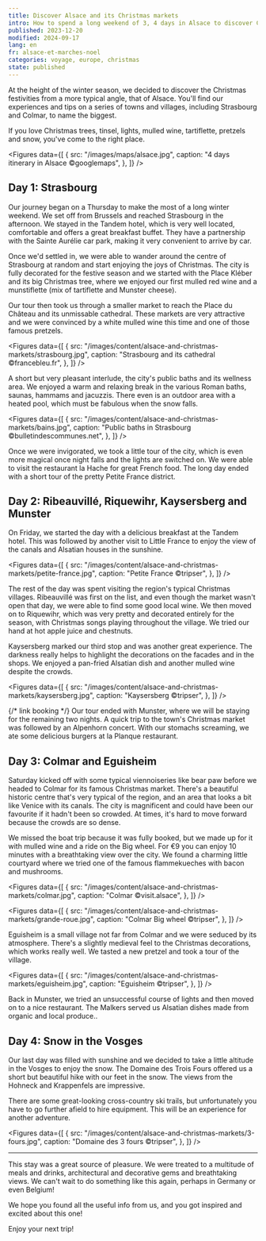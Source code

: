 ```yaml
---
title: Discover Alsace and its Christmas markets
intro: How to spend a long weekend of 3, 4 days in Alsace to discover Christmas magic, its typical dishes and its unique architecture?
published: 2023-12-20
modified: 2024-09-17
lang: en
fr: alsace-et-marches-noel
categories: voyage, europe, christmas
state: published
---
```



At the height of the winter season, we decided to discover the Christmas festivities from a more typical angle, that of Alsace. You'll find our experiences and tips on a series of towns and villages, including Strasbourg and Colmar, to name the biggest.

If you love Christmas trees, tinsel, lights, mulled wine, tartiflette, pretzels and snow, you've come to the right place.

<Figures
  data={[
    {
      src: "/images/maps/alsace.jpg",
      caption: "4 days itinerary in Alsace ©googlemaps",
    },
  ]}
/>

## Day 1: Strasbourg

Our journey began on a Thursday to make the most of a long winter weekend. We set off from Brussels and reached Strasbourg in the afternoon. We stayed in <MdxLink href="https://www.booking.com/Share-Pt3lLF">the Tandem hotel, which is very well located, comfortable and offers a great breakfast buffet</MdxLink>. They have a partnership with the Sainte Aurélie car park, making it very convenient to arrive by car.

Once we'd settled in, we were able to wander around the centre of Strasbourg at random and start enjoying the joys of Christmas. The city is fully decorated for the festive season and we started with the Place Kléber and its big Christmas tree, where we enjoyed our first mulled red wine and a munstiflette (mix of tartiflette and Munster cheese).

Our tour then took us through a smaller market to reach the Place du Château and its unmissable cathedral. These markets are very attractive and we were convinced by a white mulled wine this time and one of those famous pretzels.

<Figures
  data={[
    {
      src: "/images/content/alsace-and-christmas-markets/strasbourg.jpg",
      caption: "Strasbourg and its cathedral ©francebleu.fr",
    },
  ]}
/>

A short but very pleasant interlude, <MdxLink href="https://www.bainsmunicipauxdestrasbourg.fr/les-bassins-interieurs/bien-etre/">the city's public baths and its wellness area</MdxLink>. We enjoyed a warm and relaxing break in the various Roman baths, saunas, hammams and jacuzzis. There even is an outdoor area with a heated pool, which must be fabulous when the snow falls.

<Figures
  data={[
    {
      src: "/images/content/alsace-and-christmas-markets/bains.jpg",
      caption: "Public baths in Strasbourg ©bulletindescommunes.net",
    },
  ]}
/>

Once we were invigorated, we took a little tour of the city, which is even more magical once night falls and the lights are switched on. We were able to visit the <MdxLink href="https://www.la-hache.com/">restaurant la Hache for great French food</MdxLink>. The long day ended with a short tour of the pretty Petite France district.

## Day 2: Ribeauvillé, Riquewihr, Kaysersberg and Munster

On Friday, we started the day with a delicious breakfast at the Tandem hotel. This was followed by another visit to Little France to enjoy the view of the canals and Alsatian houses in the sunshine.

<Figures
  data={[
    {
      src: "/images/content/alsace-and-christmas-markets/petite-france.jpg",
      caption: "Petite France ©tripser",
    },
  ]}
/>

The rest of the day was spent visiting the region's typical Christmas villages. Ribeauvillé was first on the list, and even though the market wasn't open that day, we were able to find some good local wine. We then moved on to Riquewihr, which was very pretty and decorated entirely for the season, with Christmas songs playing throughout the village. We tried our hand at hot apple juice and chestnuts.

Kaysersberg marked our third stop and was another great experience. The darkness really helps to highlight the decorations on the facades and in the shops. We enjoyed a pan-fried Alsatian dish and another mulled wine despite the crowds.

<Figures
  data={[
    {
      src: "/images/content/alsace-and-christmas-markets/kaysersberg.jpg",
      caption: "Kaysersberg ©tripser",
    },
  ]}
/>

{/* link booking */}
Our tour ended with <MdxLink href="">Munster, where we will be staying for the remaining two nights</MdxLink>. A quick trip to the town's Christmas market was followed by an Alpenhorn concert. With our stomachs screaming, we ate some <MdxLink href="https://la-planque.jimdosite.com/">delicious burgers at la Planque restaurant</MdxLink>.

## Day 3: Colmar and Eguisheim

Saturday kicked off with some typical viennoiseries like bear paw before we headed to Colmar for its famous Christmas market. There's a beautiful historic centre that's very typical of the region, and an area that looks a bit like Venice with its canals. The city is magnificent and could have been our favourite if it hadn't been so crowded. At times, it's hard to move forward because the crowds are so dense.

We missed the boat trip because it was fully booked, but we made up for it with mulled wine and a ride on the Big wheel. For €9 you can enjoy 10 minutes with a breathtaking view over the city. We found a charming little courtyard where we tried one of the famous flammekueches with bacon and mushrooms.

<Figures
  data={[
    {
      src: "/images/content/alsace-and-christmas-markets/colmar.jpg",
      caption: "Colmar ©visit.alsace",
    },
  ]}
/>

<Figures
  data={[
    {
      src: "/images/content/alsace-and-christmas-markets/grande-roue.jpg",
      caption: "Colmar Big wheel ©tripser",
    },
  ]}
/>

Eguisheim is a small village not far from Colmar and we were seduced by its atmosphere. There's a slightly medieval feel to the Christmas decorations, which works really well. We tasted a new pretzel and took a tour of the village.

<Figures
  data={[
    {
      src: "/images/content/alsace-and-christmas-markets/eguisheim.jpg",
      caption: "Eguisheim ©tripser",
    },
  ]}
/>

Back in Munster, we tried an unsuccessful course of lights and then moved on to a nice restaurant. <MdxLink href="https://www.malker.fr/le-restaurant-59.html">The Malkers served us Alsatian dishes made from organic and local produce.</MdxLink>.

## Day 4: Snow in the Vosges

Our last day was filled with sunshine and we decided to take a little altitude in the Vosges to enjoy the snow. The Domaine des Trois Fours offered us a short but beautiful hike with our feet in the snow. The views from the Hohneck and Krappenfels are impressive.

There are some great-looking cross-country ski trails, but unfortunately you have to go further afield to hire equipment. This will be an experience for another adventure.

<Figures
  data={[
    {
      src: "/images/content/alsace-and-christmas-markets/3-fours.jpg",
      caption: "Domaine des 3 fours ©tripser",
    },
  ]}
/>

<hr />

This stay was a great source of pleasure. We were treated to a multitude of meals and drinks, architectural and decorative gems and breathtaking views. We can't wait to do something like this again, perhaps in Germany or even Belgium!

We hope you found all the useful info from us, and you got inspired and excited about this one!

Enjoy your next trip!

